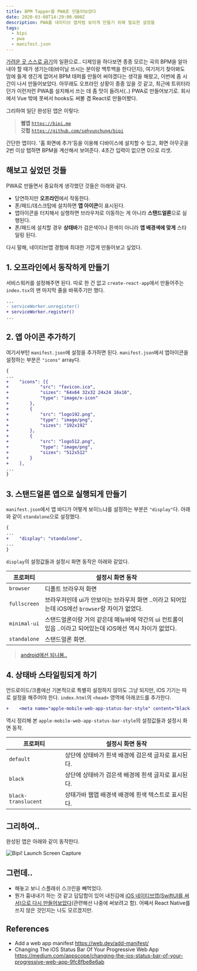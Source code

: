 ```yaml
---
title: BPM Tapper를 PWA로 만들어보았다
date: 2020-03-08T14:29:00.000Z
description: PWA를 네이티브 앱처럼 보이게 만들기 위해 필요한 설정들
tags:
  - bipi
  - pwa
  - manifest.json
---
```

[가려운 곳 스스로 긁기](https://sehyunchung.dev/2019-08-10-%EB%B2%8C%EC%8D%A8-1%EB%85%84/#%EA%B0%80%EB%A0%A4%EC%9A%B4-%EA%B3%B3%EC%9D%84-%EC%8A%A4%EC%8A%A4%EB%A1%9C-%EA%B8%81%EC%96%B4%EB%9D%BC)의 일환으로.. 디제잉을 하다보면 종종 모르는 곡의 BPM을 알아내야 할 때가 생기는데(바이닐 쓰시는 분이랑 백투백을 한다던지), 여기저기 찾아봐도 맘에 들게 생긴게 없어서 BPM 태퍼를 만들어 써야겠다는 생각을 해왔고, 이번에 좀 시간이 나서 만들어보았다. 아무래도 오프라인 상황이 종종 있을 것 같고, 최근에 트위터라던가 이런저런 PWA를 설치해서 쓰는 데 좀 맛이 들려서(..) PWA로 만들어보기로. 회사에서 Vue 밖에 못써서 hooks도 써볼 겸 React로 만들어봤다.

그리하여 일단 완성된 앱은 이렇다:

> **웹앱** [`https://bipi.me`](https://bipi.me)  
> **깃헙** [`https://github.com/sehyunchung/bipi`](https://github.com/sehyunchung/bipi)

간단한 앱이다. '홈 화면에 추가'등을 이용해 디바이스에 설치할 수 있고, 화면 아무곳을 2번 이상 탭하면 BPM을 계산해서 보여준다. 4초간 입력이 없으면 0으로 리셋.

## 해보고 싶었던 것들

PWA로 만들면서 중요하게 생각했던 것들은 아래와 같다.

* 당연하지만 **오프라인**에서 작동한다.
* 폰/패드/데스크탑에 설치하면 **앱 아이콘**이 표시된다.
* 앱아이콘을 터치해서 실행하면 브라우저로 이동하는 게 아니라 **스탠드얼론**으로 실행된다.
* 폰/패드에 설치할 경우 **상태바**가 검은색이나 흰색이 아니라 **앱 배경색에 맞게** 스타일링 된다.

다시 말해, 네이티브앱 경험에 최대한 가깝게 만들어보고 싶었다.

## 1. 오프라인에서 동작하게 만들기

서비스워커를 설정해주면 된다. 따로 한 건 없고 `create-react-app`에서 만들어주는 `index.tsx`의 맨 마지막 줄을 바꿔주기만 했다.

```diff
...
- serviceWorker.unregister()
+ serviceWorker.register()
...
```

## 2. 앱 아이콘 추가하기

여기서부턴 `manifest.json`에 설정을 추가하면 된다. `manifest.json`에서 앱아이콘을 설정하는 부분은 `"icons"` array다.

```diff
{
...
+    "icons": [{
+            "src": "favicon.ico",
+            "sizes": "64x64 32x32 24x24 16x16",
+            "type": "image/x-icon"
+        },
+        {
+            "src": "logo192.png",
+            "type": "image/png",
+            "sizes": "192x192"
+        },
+        {
+            "src": "logo512.png",
+            "type": "image/png",
+            "sizes": "512x512"
+        }
+    ],
...
}
```

## 3. 스탠드얼론 앱으로 실행되게 만들기

`manifest.json`에서 앱 바디가 어떻게 보이느냐를 설정하는 부분은 `"display"`다. 아래와 같이 `standalone`으로 설정했다.

```diff
{
...
+    "display": "standalone",
...
}
```

`display`의 설정값들과 설정시 화면 동작은 아래와 같았다.

| 프로퍼티         | 설정시 화면 동작                                                        |
| ------------ | ---------------------------------------------------------------- |
| `browser`    | 디폴트 브라우저 화면                                                      |
| `fullscreen` | 브라우저인데 ui가 안보이는 브라우저 화면 ..이라고 되어있는데 iOS에선 `browser`랑 차이가 없었다.    |
| `minimal-ui` | 스탠드얼론이랑 거의 같은데 메뉴바에 약간의 ui 컨트롤이 있음 ..이라고 되어있는데 iOS에선 역시 차이가 없었다. |
| `standalone` | 스탠드얼론 화면.                                                        |

> [android에선 되나봄..](https://superpwa.com/doc/web-app-manifest-display-modes/https://superpwa.com/doc/web-app-manifest-display-modes/)

## 4. 상태바 스타일링되게 하기

안드로이드/크롬에선 기본적으로 특별히 설정하지 않아도 그냥 되지만, iOS 기기는 따로 설정을 해주어야 한다. `index.html`의 `<head>` 영역에 아래코드를 추가한다.

```diff
+    <meta name="apple-mobile-web-app-status-bar-style" content="black-translucent" />
```

역시 정리해 본 `apple-mobile-web-app-status-bar-style`의 설정값들과 설정시 화면 동작.

| 프로퍼티                | 설정시 화면 동작                     |
| ------------------- | ----------------------------- |
| `default`           | 상단에 상태바가 흰색 배경에 검은색 글자로 표시된다. |
| `black`             | 상단에 상태바가 검은색 배경에 흰색 글자로 표시된다. |
| `black-translucent` | 상태가바 웹앱 배경색 배경에 흰색 텍스트로 표시된다. |

## 그리하여..

완성된 앱은 아래와 같이 동작한다.

![Bipi! Launch Screen Capture](/img/ezgif-1-d63fe090e544.gif)

## 그런데..

* 해놓고 보니 스플래쉬 스크린을 빼먹었다.
* 뭔가 흉내내기 하는 것 같고 답답합이 있어 내친김에 [iOS 네이티브앱(SwiftUI를 써서)으로 다시 만들어보았다](https://github.com/sehyunchung/bipi/tree/ios/Bipi!)(관련해선 나중에 써보려고 함). 어째서 React Native를 쓰지 않은 것인지는 나도 모르겠지만.

## References

* Add a web app manifest <https://web.dev/add-manifest/>
* Changing The iOS Status Bar Of Your Progressive Web App <https://medium.com/appscope/changing-the-ios-status-bar-of-your-progressive-web-app-9fc8fbe8e6ab>
